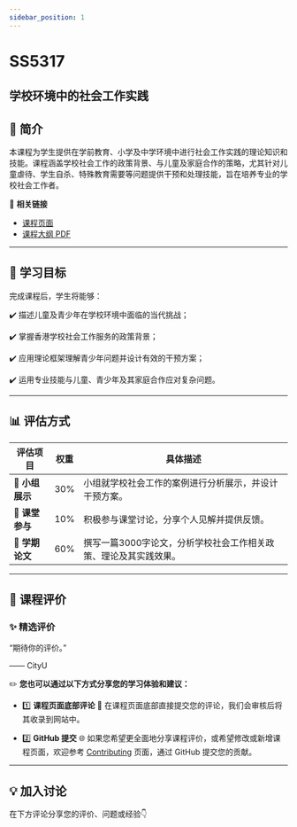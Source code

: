 ```yaml
---
sidebar_position: 1
---
```


# SS5317
## 学校环境中的社会工作实践

## **📘 简介**
本课程为学生提供在学前教育、小学及中学环境中进行社会工作实践的理论知识和技能。课程涵盖学校社会工作的政策背景、与儿童及家庭合作的策略，尤其针对儿童虐待、学生自杀、特殊教育需要等问题提供干预和处理技能，旨在培养专业的学校社会工作者。

🔗 **相关链接**
- [课程页面](https://www.cityu.edu.hk/catalogue/pg/202425/course/SS5317.htm)
- [课程大纲 PDF](https://www.cityu.edu.hk/catalogue/pg/202425/course/SS5317.pdf)

---

## **🎯 学习目标**

完成课程后，学生将能够：

✔️ 描述儿童及青少年在学校环境中面临的当代挑战；

✔️ 掌握香港学校社会工作服务的政策背景；

✔️ 应用理论框架理解青少年问题并设计有效的干预方案；

✔️ 运用专业技能与儿童、青少年及其家庭合作应对复杂问题。

---

## **📊 评估方式**

| **评估项目**             | **权重** | **具体描述**                                                                                       |
|------------------------|---------|---------------------------------------------------------------------------------------------------|
| **🎤 小组展示**          | 30%     | 小组就学校社会工作的案例进行分析展示，并设计干预方案。                                                 |
| **💬 课堂参与**          | 10%     | 积极参与课堂讨论，分享个人见解并提供反馈。                                                           |
| **📄 学期论文**          | 60%     | 撰写一篇3000字论文，分析学校社会工作相关政策、理论及其实践效果。                                              |

---

## **💬 课程评价**

### ✨ **精选评价**
<div className={commentStyles.commentBox}>
    <p className={commentStyles.commentText}>
        “期待你的评价。”
    </p>
    <p className={commentStyles.commentAuthor}>—— CityU</p>
</div>

✏️ **您也可以通过以下方式分享您的学习体验和建议：**

- 1️⃣ **课程页面底部评论**
💬 在课程页面底部直接提交您的评论，我们会审核后将其收录到网站中。

- 2️⃣ **GitHub 提交**
🌐 如果您希望更全面地分享课程评价，或希望修改或新增课程页面，欢迎参考 [Contributing](/contributing) 页面，通过 GitHub 提交您的贡献。

---

## **💡 加入讨论**

在下方评论分享您的评价、问题或经验👇
<Utterances />
